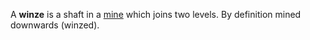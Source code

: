 A '''winze''' is a shaft in a [[mine]] which joins two levels. By definition mined downwards (winzed).

{{industry-stub}}